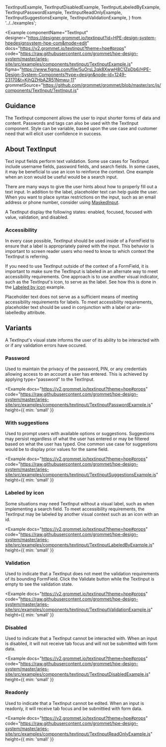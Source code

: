   TextInputExample,
  TextInputDisabledExample,
  TextInputLabeledByExample,
  TextInputPasswordExample,
  TextInputReadOnlyExample,
  TextInputSuggestionsExample,
  TextInputValidationExample,
} from '../../examples';

<Example
  componentName="TextInput"
  designer="https://designer.grommet.io/textinput?id=HPE-design-system-hpedesignsystem-hpe-com&mode=edit"
  docs="https://v2.grommet.io/textinput?theme=hpe#props"
  code="https://raw.githubusercontent.com/grommet/hpe-design-system/master/aries-site/src/examples/components/textinput/TextInputExample.js"
  figma="https://www.figma.com/file/5uOrsL2qk8XwwH8C1ZpDb6/HPE-Design-System-Components?type=design&node-id=1249-23170&t=KjhQZHbAZR51Nmwu-11"
  grommetSource="https://github.com/grommet/grommet/blob/master/src/js/components/TextInput/TextInput.js"
>
  <TextInputExample />
</Example>

## Guidance

The TextInput component allows the user to input shorter forms of data and content. Passwords and tags can also be used with the TextInput component. Style can be variable, based upon the use case and customer need that will elicit user confidence in success.

## About TextInput

Text input fields perform text validation. Some use cases for TextInput include username fields, password fields, and search fields. In some cases, it may be beneficial to use an icon to reinforce the context. One example when an icon would be useful would be a search input.

There are many ways to give the user hints about how to properly fill out a text input. In addition to the label, placeholder text can help guide the user. When you want to place syntax restrictions on the input, such as an email address or phone number, consider using [MaskedInput](/components/maskedinput).

A TextInput display the following states: enabled, focused, focused with value, validation, and disabled.

### Accessibility

In every case possible, TextInput should be used inside of a FormField to ensure that a label is appropriately paired with the input. This behavior is important to screen reader users who need to know to which context the TextInput is referring.

If you need to use TextInput outside of the context of a FormField, it is important to make sure the TextInput is labeled in an alternate way to meet accessibility requirements. One approach is to use another visual indicator, such as the TextInput's icon, to serve as the label. See how this is done in the [Labeled by icon](#labeled-by-icon) example.

Placeholder text does not serve as a sufficient means of meeting accessibility requirements for labels. To meet accessbility requirements, placeholder text should be used in conjunction with a label or aria-labelledby attribute.

## Variants

A TextInput's visual state informs the user of its ability to be interacted with or if any validation errors have occured.

### Password

Used to maintain the privacy of the password, PIN, or any credentials allowing access to an account a user has entered. This is achieved by applying type="password" to the TextInput.

<Example
  docs="https://v2.grommet.io/textinput?theme=hpe#props"
  code="https://raw.githubusercontent.com/grommet/hpe-design-system/master/aries-site/src/examples/components/textinput/TextInputPasswordExample.js"
  height={{ min: 'small' }}
>
  <TextInputPasswordExample />
</Example>

### With suggestions

Used to prompt users with available options or suggestions. Suggestions may persist regardless of what the user has entered or may be filtered based on what the user has typed. One common use case for suggestions would be to display prior values for the same field.

<Example
  docs="https://v2.grommet.io/textinput?theme=hpe#props"
  code="https://raw.githubusercontent.com/grommet/hpe-design-system/master/aries-site/src/examples/components/textinput/TextInputSuggestionsExample.js"
  height={{ min: 'small' }}
>
  <TextInputSuggestionsExample />
</Example>

### Labeled by icon

Some situations may need TextInput without a visual label, such as when implementing a search field. To meet accessibility requirements, the TextInput may be labeled by another visual context such as an icon with an id.

<Example
  docs="https://v2.grommet.io/textinput?theme=hpe#props"
  code="https://raw.githubusercontent.com/grommet/hpe-design-system/master/aries-site/src/examples/components/textinput/TextInputLabeledByExample.js"
  height={{ min: 'small' }}
>
  <TextInputLabeledByExample />
</Example>

### Validation

Used to indicate that a TextInput does not meet the validation requirements of its bounding FormField. Click the Validate button while the TextInput is empty to see the validation state.

<Example
  docs="https://v2.grommet.io/textinput?theme=hpe#props"
  code="https://raw.githubusercontent.com/grommet/hpe-design-system/master/aries-site/src/examples/components/textinput/TextInputValidationExample.js"
  height={{ min: 'small' }}
>
  <TextInputValidationExample />
</Example>

### Disabled

Used to indicate that a TextInput cannot be interacted with. When an input is disabled, it will not receive tab focus and will not be submitted with form data.

<Example
  docs="https://v2.grommet.io/textinput?theme=hpe#props"
  code="https://raw.githubusercontent.com/grommet/hpe-design-system/master/aries-site/src/examples/components/textinput/TextInputDisabledExample.js"
  height={{ min: 'small' }}
>
  <TextInputDisabledExample />
</Example>

### Readonly

Used to indicate that a TextInput cannot be edited. When an input is readonly, it will receive tab focus and be submittied with form data.

<Example
  docs="https://v2.grommet.io/textinput?theme=hpe#props"
  code="https://raw.githubusercontent.com/grommet/hpe-design-system/master/aries-site/src/examples/components/textinput/TextInputReadOnlyExample.js"
  height={{ min: 'small' }}
>
  <TextInputReadOnlyExample />
</Example>
